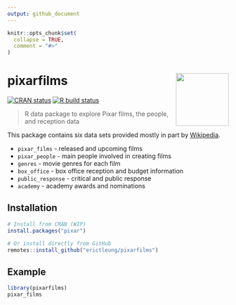 ```yaml
---
output: github_document
---
```

<!-- README.md is generated from README.Rmd. Please edit that file. -->

```r
knitr::opts_chunk$set(
  collapse = TRUE,
  comment = "#>"
)
```

# pixarfilms <img src="man/figures/logo.png" align="right" alt="" width="120" />

<!-- badges: start -->
[![CRAN status](https://www.r-pkg.org/badges/version/pixarfilms)](https://CRAN.R-project.org/package=pixarfilms)
[![R build status](https://github.com/erictleung/pixarfilms/workflows/R-CMD-check/badge.svg)](https://github.com/erictleung/pixarfilms/actions)
<!-- badges: end -->

> R data package to explore Pixar films, the people, and reception data

This package contains six data sets provided mostly in part by 
[Wikipedia](https://en.wikipedia.org/wiki/List_of_Pixar_films).

- `pixar_films` - released and upcoming films
- `pixar_people` - main people involved in creating films
- `genres` - movie genres for each film
- `box_office` - box office reception and budget information
- `public_response` - critical and public response
- `academy` - academy awards and nominations

## Installation

```r
# Install from CRAN (WIP)
install.packages("pixar")

# Or install directly from GitHub
remotes::install_github("erictleung/pixarfilms")
```

## Example

```r
library(pixarfilms)
pixar_films
```
